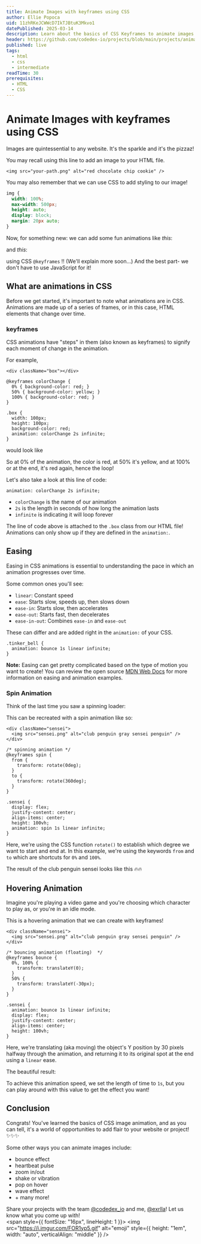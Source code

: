 ```yaml
---
title: Animate Images with keyframes using CSS
author: Ellie Popoca
uid: 11zhRKeJCWWcD7IkTJBtuK3Mkvo1
datePublished: 2025-03-14
description: Learn about the basics of CSS Keyframes to animate images with CSS
header: https://github.com/codedex-io/projects/blob/main/projects/animate-images-with-keyframes-using-css/header.gif?raw=true
published: live
tags:
  - html
  - css
  - intermediate
readTime: 30
prerequisites:
  - HTML
  - CSS
---
```


<BannerImage 
  link="https://raw.githubusercontent.com/codedex-io/projects/main/projects/animate-images-with-keyframes-using-css/header.gif" 
  description="Title Image" 
  uid={true} 
  cl="for-sidebar" 
/>

# Animate Images with keyframes using CSS

<AuthorAvatar
  author_name="Ellie Popoca"
  author_avatar="/images/projects/authors/ellie-popoca.jpg"
  username="ellie"
  uid={true}
/>

<BannerImage
  link="https://raw.githubusercontent.com/codedex-io/projects/main/projects/animate-images-with-keyframes-using-css/header.gif" 
  description="Title Image"
  uid={true}
/>

Images are quintessential to any website. It's the sparkle and it's the pizzaz! 

<RoundedImage link="https://i.imgur.com/AqxBcsJ.png" description="" />

You may recall using this line to add an image to your HTML file.

```
<img src="your-path.png" alt="red chocolate chip cookie" />
```

You may also remember that we can use CSS to add styling to our image! 

```css
img {
  width: 100%;
  max-width: 500px; 
  height: auto;
  display: block;
  margin: 20px auto; 
}
```

Now, for something new: we can add some fun animations like _this_:

<RoundedImage link="https://i.imgur.com/iqNCiye.gif" description="tedxcmu" />

and _this_: 

<RoundedImage link="https://i.imgur.com/oYGbPkH.gif" description="html review" />

using CSS `@keyframes` !! (We'll explain more soon...) And the best part- we don't have to use JavaScript for it! 

## What are animations in CSS

Before we get started, it's important to note what animations are in CSS. Animations are made up of a series of frames, or in this case, HTML elements that change over time. 

### keyframes

CSS animations have "steps" in them (also known as keyframes) to signify each moment of change in the animation. 

For example, 

```
<div className="box"></div>
```
```
@keyframes colorChange {
  0% { background-color: red; }
  50% { background-color: yellow; }
  100% { background-color: red; }
}

.box {
  width: 100px;
  height: 100px;
  background-color: red;
  animation: colorChange 2s infinite;  
}
```

would look like 

<RoundedImage link="https://i.imgur.com/bBzHFra.gif" description="flashing yellow and red box" />

So at 0% of the animation, the color is red, at 50% it's yellow, and at 100% or at the end, it's red again, hence the loop! 

Let's also take a look at this line of code: 

```
animation: colorChange 2s infinite;  
```

- `colorChange` is the name of our animation 
- `2s` is the length in seconds of how long the animation lasts
- `infinite` is indicating it will loop forever

The line of code above is attached to the `.box` class from our HTML file! Animations can only show up if they are defined in the `animation:`. 

## Easing 
Easing in CSS animations is essential to understanding the pace in which an animation progresses over time. 

<RoundedImage link="https://i.imgur.com/9C7DeEg.gif" description="easing demo from mdn web docs" />

Some common ones you'll see: 

- `linear`: Constant speed
- `ease`: Starts slow, speeds up, then slows down
- `ease-in`: Starts slow, then accelerates
- `ease-out`: Starts fast, then decelerates
- `ease-in-out`: Combines `ease-in` and `ease-out`

These can differ and are added right in the `animation:` of your CSS. 

```
.tinker_bell {
  animation: bounce 1s linear infinite;
}
```

**Note:** Easing can get pretty complicated based on the type of motion you want to create! You can review the open source [MDN Web Docs](https://developer.mozilla.org/en-US/docs/Web/CSS/animation-timing-function) for more information on easing and animation examples. 


### Spin Animation

Think of the last time you saw a spinning loader: 

<RoundedImage link="https://i.imgur.com/lW1fWrY.gif" description="spinning loader" />

This can be recreated with a spin animation like so: 

```
<div className="sensei">
  <img src="sensei.png" alt="club penguin gray sensei penguin" />
</div>
```

```
/* spinning animation */
@keyframes spin {
  from {
    transform: rotate(0deg);
  }
  to {
    transform: rotate(360deg);
  }
}

.sensei {
  display: flex;
  justify-content: center; 
  align-items: center; 
  height: 100vh; 
  animation: spin 1s linear infinite;
}

```

Here, we're using the CSS function `rotate()` to establish which degree we want to start and end at. In this example, we're using the keywords `from` and `to` which are shortcuts for `0%` and `100%`. 

The result of the club penguin sensei looks like this 🔥🔥

<RoundedImage link="https://i.imgur.com/YVnPHFA.gif" description="spinning club penguin sensei" />


## Hovering Animation 

Imagine you're playing a video game and you're choosing which character to play as, or you're in an idle mode. 

<RoundedImage link="https://i.imgur.com/PVfHyBD.gif" description="game mode idle hovering player" />

This is a hovering animation that we can create with keyframes! 

```
<div className="sensei">
  <img src="sensei.png" alt="club penguin gray sensei penguin" />
</div>
```
```
/* bouncing animation (floating)  */
@keyframes bounce {
  0%, 100% {
    transform: translateY(0);
  }
  50% {
    transform: translateY(-30px);
  }
}

.sensei {
  animation: bounce 1s linear infinite;
  display: flex;
  justify-content: center; 
  align-items: center; 
  height: 100vh; 
}
```

Here, we're translating (aka moving) the object's Y position by 30 pixels halfway through the animation, and returning it to its original spot at the end using a `linear` ease. 

The beautiful result: 

<RoundedImage link="https://i.imgur.com/69VUqyO.gif" description="club penguin sensei hovering" />


To achieve this animation speed, we set the length of time to `1s`, but you can play around with this value to get the effect you want! 


## Conclusion

Congrats! You've learned the basics of CSS image animation, and as you can tell, it's a world of opportunities to add flair to your website or project! ✨✨✨

<RoundedImage link="https://i.imgur.com/7QS4kBF.gif" description="pokemon flying" />

Some other ways you can animate images include:

- bounce effect
- heartbeat pulse 
- zoom in/out
- shake or vibration
- pop on hover
- wave effect 
- \+ many more!

Share your projects with the team [@codedex_io](https://www.twitter.com/codedex_io) and me, [@exrlla](https://www.twitter.com/exrlla)! Let us know what you come up with!  
<span style={{ fontSize: "16px", lineHeight: 1 }}>
  <img
    src="https://i.imgur.com/FOR1yp5.gif"
    alt="emoji"
    style={{ height: "1em", width: "auto", verticalAlign: "middle" }}
  />
</span>
